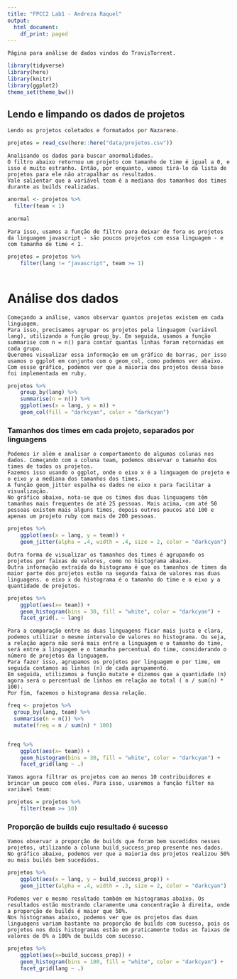 ```yaml
---
title: "FPCC2 Lab1 - Andreza Raquel"
output:
  html_document:
    df_print: paged
---
```


    Página para análise de dados vindos do TravisTorrent.

```r
library(tidyverse)
library(here)
library(knitr)
library(ggplot2)
theme_set(theme_bw())
```

## Lendo e limpando os dados de projetos

    Lendo os projetos coletados e formatados por Nazareno. 

```r
projetos = read_csv(here::here("data/projetos.csv"))
```

    Analisando os dados para buscar anormalidades.
    O filtro abaixo retornou um projeto com tamanho de time é igual a 0, e isso é muito estranho. Então, por enquanto, vamos tirá-lo da lista de projetos para ele não atrapalhar os resultados.
    Vale salientar que a variável team é a mediana dos tamanhos dos times durante as builds realizadas.

```r

anormal <- projetos %>%
  filter(team < 1)

anormal

```

    Para isso, usamos a função de filtro para deixar de fora os projetos da linguagem javascript - são poucos projetos com essa linguagem - e com tamanho de time < 1.
    
```r
projetos = projetos %>% 
    filter(lang != "javascript", team >= 1)
 
```


# Análise dos dados
    Começando a análise, vamos observar quantos projetos existem em cada linguagem.
    Para isso, precisamos agrupar os projetos pela linguagem (variável lang), utilizando a função group_by. Em seguida, usamos a função summarise com n = n() para contar quantas linhas foram retornadas em cada grupo. 
    Queremos visualizar essa informação em um gráfico de barras, por isso usamos o ggplot em conjunto com o geom_col, como podemos ver abaixo. 
    Com essse gráfico, podemos ver que a maioria dos projetos dessa base foi implementada em ruby.

```r
projetos %>% 
    group_by(lang) %>% 
    summarise(n = n()) %>% 
    ggplot(aes(x = lang, y = n)) + 
    geom_col(fill = "darkcyan", color = "darkcyan")

```


### Tamanhos dos times em cada projeto, separados por linguagens
    Podemos ir além e analisar o comportamento de algumas colunas nos dados. Começando com a coluna team, podemos observar o tamanho dos times de todos os projetos. 
    Fazemos isso usando o ggplot, onde o eixo x é a linguagem do projeto e o eixo y a mediana dos tamanhos dos times.
    A função geom_jitter espalha os dados no eixo x para facilitar a visualização.
    No gráfico abaixo, nota-se que os times das duas linguagems têm tamanhos mais frequentes de até 25 pessoas. Mais acima, com até 50 pessoas existem mais alguns times, depois outros poucos até 100 e apenas um projeto ruby com mais de 200 pessoas.

```r
projetos %>% 
    ggplot(aes(x = lang, y = team)) + 
    geom_jitter(alpha = .4, width = .4, size = 2, color = "darkcyan") 
```

    Outra forma de visualizar os tamanhos dos times é agrupando os projetos por faixas de valores, como no histograma abaixo. 
    Outra informação extraída do histograma é que os tamanhos de times da maior parte dos projetos estão na segunda faixa de valores nas duas linguagens. o eixo x do histograma é o tamanho do time e o eixo y a quantidade de projetos.


```r
projetos %>% 
    ggplot(aes(x= team)) + 
    geom_histogram(bins = 30, fill = "white", color = "darkcyan") + 
    facet_grid(. ~ lang)
```

    Para a comparação entre as duas linguagens ficar mais justa e clara, podemos utilizar o mesmo intervalo de valores no histograma. Ou seja, a relação agora não será mais entre a linguagem e o tamanho do time, será entre a linguagem e o tamanho percentual do time, considerando o número de projetos da linguagem.
    Para fazer isso, agrupamos os projetos por linguagem e por time, em seguida contamos as linhas (n) de cada agrupamento.
    Em seguida, utilizamos a função mutate e dizemos que a quantidade (n) agora será o percentual de linhas em relação ao total ( n / sum(n) * 100).
    Por fim, fazemos o histograma dessa relação.
    
```r

freq <- projetos %>%
  group_by(lang, team) %>%
  summarise(n = n()) %>% 
  mutate(freq = n / sum(n) * 100) 


freq %>% 
    ggplot(aes(x= team)) + 
    geom_histogram(bins = 30, fill = "white", color = "darkcyan") + 
    facet_grid(lang ~ .)


```


    Vamos agora filtrar os projetos com ao menos 10 contribuidores e brincar um pouco com eles. Para isso, usaremos a função filter na variável team:


```r
projetos = projetos %>%
    filter(team >= 10)  
```

### Proporção de builds cujo resultado é sucesso
    Vamos observar a proporção de builds que foram bem sucedidos nesses projetos, utilizando a coluna build_success_prop presente nos dados.
    No gráfico abaixo, podemos ver que a maioria dos projetos realizou 50% ou mais builds bem sucedidos.
    
```r
projetos %>% 
    ggplot(aes(x = lang, y = build_success_prop)) + 
    geom_jitter(alpha = .4, width = .3, size = 2, color = "darkcyan") 
```

    

    Podemos ver o mesmo resultado também em histogramas abaixo. Os resultados estão mostrando claramente uma concentração à direita, onde a proporção de builds é maior que 50%.
    Nos histogramas abaixo, podemos ver que os projetos das duas linguagens variam bastante na proporção de builds com sucesso, pois os projetos nos dois histogramas estão em praticamente todas as faixas de valores de 0% a 100% de builds com sucesso.
    
```r
projetos %>%
    ggplot(aes(x=build_success_prop)) +
    geom_histogram(bins = 100, fill = "white", color = "darkcyan") +
    facet_grid(lang ~ .)
```


  

